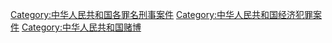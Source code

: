 {{Catmore|开设赌场罪}}

[[Category:中华人民共和国各罪名刑事案件|Category:中华人民共和国各罪名刑事案件]]
[[Category:中华人民共和国经济犯罪案件|Category:中华人民共和国经济犯罪案件]]
[[Category:中华人民共和国赌博|Category:中华人民共和国赌博]]